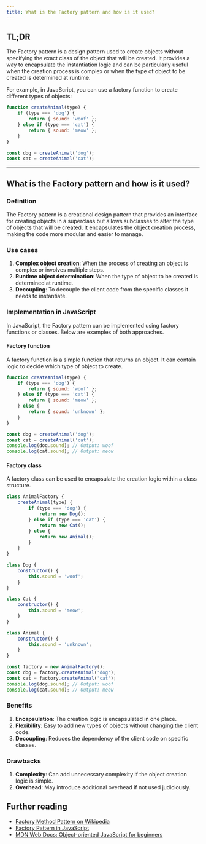 ```yaml
---
title: What is the Factory pattern and how is it used?
---
```


## TL;DR

The Factory pattern is a design pattern used to create objects without specifying the exact class of the object that will be created. It provides a way to encapsulate the instantiation logic and can be particularly useful when the creation process is complex or when the type of object to be created is determined at runtime. 

For example, in JavaScript, you can use a factory function to create different types of objects:

```javascript
function createAnimal(type) {
    if (type === 'dog') {
        return { sound: 'woof' };
    } else if (type === 'cat') {
        return { sound: 'meow' };
    }
}

const dog = createAnimal('dog');
const cat = createAnimal('cat');
```

---

## What is the Factory pattern and how is it used?

### Definition

The Factory pattern is a creational design pattern that provides an interface for creating objects in a superclass but allows subclasses to alter the type of objects that will be created. It encapsulates the object creation process, making the code more modular and easier to manage.

### Use cases

1. **Complex object creation**: When the process of creating an object is complex or involves multiple steps.
2. **Runtime object determination**: When the type of object to be created is determined at runtime.
3. **Decoupling**: To decouple the client code from the specific classes it needs to instantiate.

### Implementation in JavaScript

In JavaScript, the Factory pattern can be implemented using factory functions or classes. Below are examples of both approaches.

#### Factory function

A factory function is a simple function that returns an object. It can contain logic to decide which type of object to create.

```javascript
function createAnimal(type) {
    if (type === 'dog') {
        return { sound: 'woof' };
    } else if (type === 'cat') {
        return { sound: 'meow' };
    } else {
        return { sound: 'unknown' };
    }
}

const dog = createAnimal('dog');
const cat = createAnimal('cat');
console.log(dog.sound); // Output: woof
console.log(cat.sound); // Output: meow
```

#### Factory class

A factory class can be used to encapsulate the creation logic within a class structure.

```javascript
class AnimalFactory {
    createAnimal(type) {
        if (type === 'dog') {
            return new Dog();
        } else if (type === 'cat') {
            return new Cat();
        } else {
            return new Animal();
        }
    }
}

class Dog {
    constructor() {
        this.sound = 'woof';
    }
}

class Cat {
    constructor() {
        this.sound = 'meow';
    }
}

class Animal {
    constructor() {
        this.sound = 'unknown';
    }
}

const factory = new AnimalFactory();
const dog = factory.createAnimal('dog');
const cat = factory.createAnimal('cat');
console.log(dog.sound); // Output: woof
console.log(cat.sound); // Output: meow
```

### Benefits

1. **Encapsulation**: The creation logic is encapsulated in one place.
2. **Flexibility**: Easy to add new types of objects without changing the client code.
3. **Decoupling**: Reduces the dependency of the client code on specific classes.

### Drawbacks

1. **Complexity**: Can add unnecessary complexity if the object creation logic is simple.
2. **Overhead**: May introduce additional overhead if not used judiciously.

## Further reading

- [Factory Method Pattern on Wikipedia](https://en.wikipedia.org/wiki/Factory_method_pattern)
- [Factory Pattern in JavaScript](https://www.dofactory.com/javascript/design-patterns/factory)
- [MDN Web Docs: Object-oriented JavaScript for beginners](https://developer.mozilla.org/en-US/docs/Learn/JavaScript/Objects/Object-oriented_JS)

